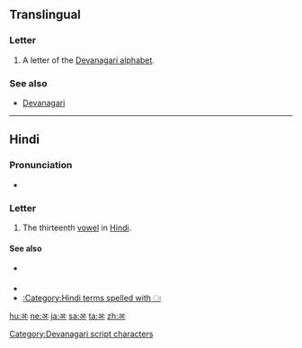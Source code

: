 ==Translingual==

===Letter===
{{mul-letter|sc=Deva}}

# A letter of the [[Devanagari alphabet]].

===See also===
* [[w:Devanagari|Devanagari]]

----

==Hindi==

===Pronunciation===
* {{IPA|/əh/|lang=hi}}

===Letter===
{{head|hi|letter}}

# {{lbl|hi|rare}} The thirteenth [[vowel]] in [[Hindi]].

====See also====
* {{sense|matra}} {{l|hi|ः|tr=ah}}
* {{list:Devanagari script letters/hi}}
* [[:Category:Hindi terms spelled with ः]]

[[Category:Devanagari script characters]]

[[hu:अः]]
[[ne:अः]]
[[ja:अः]]
[[sa:अः]]
[[ta:अः]]
[[zh:अः]]